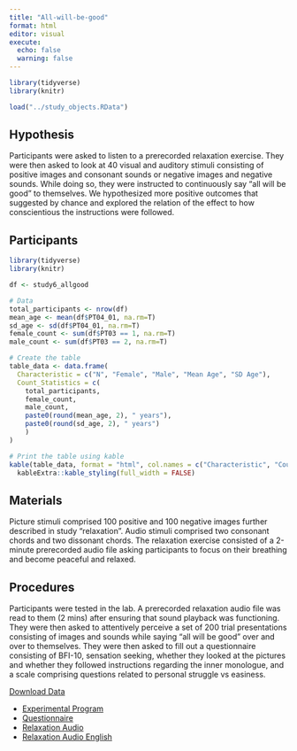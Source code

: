 ```yaml
---
title: "All-will-be-good"
format: html
editor: visual
execute: 
  echo: false
  warning: false
---
```


```r
library(tidyverse)
library(knitr)

load("../study_objects.RData")
```

## Hypothesis

Participants were asked to listen to a prerecorded relaxation exercise. They were then asked to look at 40 visual and auditory stimuli consisting of positive images and consonant sounds or negative images and negative sounds. While doing so, they were instructed to continuously say "all will be good" to themselves. We hypothesized more positive outcomes that suggested by chance and explored the relation of the effect to how conscientious the instructions were followed.

## Participants

```r
library(tidyverse)
library(knitr)

df <- study6_allgood

# Data
total_participants <- nrow(df)
mean_age <- mean(df$PT04_01, na.rm=T)
sd_age <- sd(df$PT04_01, na.rm=T)
female_count <- sum(df$PT03 == 1, na.rm=T)
male_count <- sum(df$PT03 == 2, na.rm=T)

# Create the table
table_data <- data.frame(
  Characteristic = c("N", "Female", "Male", "Mean Age", "SD Age"),
  Count_Statistics = c(
    total_participants,
    female_count,
    male_count,
    paste0(round(mean_age, 2), " years"),
    paste0(round(sd_age, 2), " years")
    )
)

# Print the table using kable
kable(table_data, format = "html", col.names = c("Characteristic", "Count/Statistic")) %>%
  kableExtra::kable_styling(full_width = FALSE)

```

## Materials

Picture stimuli comprised 100 positive and 100 negative images further described in study "relaxation". Audio stimuli comprised two consonant chords and two dissonant chords. The relaxation exercise consisted of a 2-minute prerecorded audio file asking participants to focus on their breathing and become peaceful and relaxed.

## Procedures

Participants were tested in the lab. A prerecorded relaxation audio file was read to them (2 mins) after ensuring that sound playback was functioning. They were then asked to attentively perceive a set of 200 trial presentations consisting of images and sounds while saying "all will be good" over and over to themselves. They were then asked to fill out a questionnaire consisting of BFI-10, sensation seeking, whether they looked at the pictures and whether they followed instructions regarding the inner monologue, and a scale comprising questions related to personal struggle vs easiness.

::: {.callout-tip title="Data" collapse="true"}
[Download Data](../data/allgood.csv)
:::

::: {.callout-note title="Resources" collapse="true"}
-   [Experimental Program](https://osf.io/avf4h)
-   [Questionnaire](https://osf.io/t64zj)
-   [Relaxation Audio](https://osf.io/9gnds)
-   [Relaxation Audio English](https://osf.io/pbzrv)
:::
